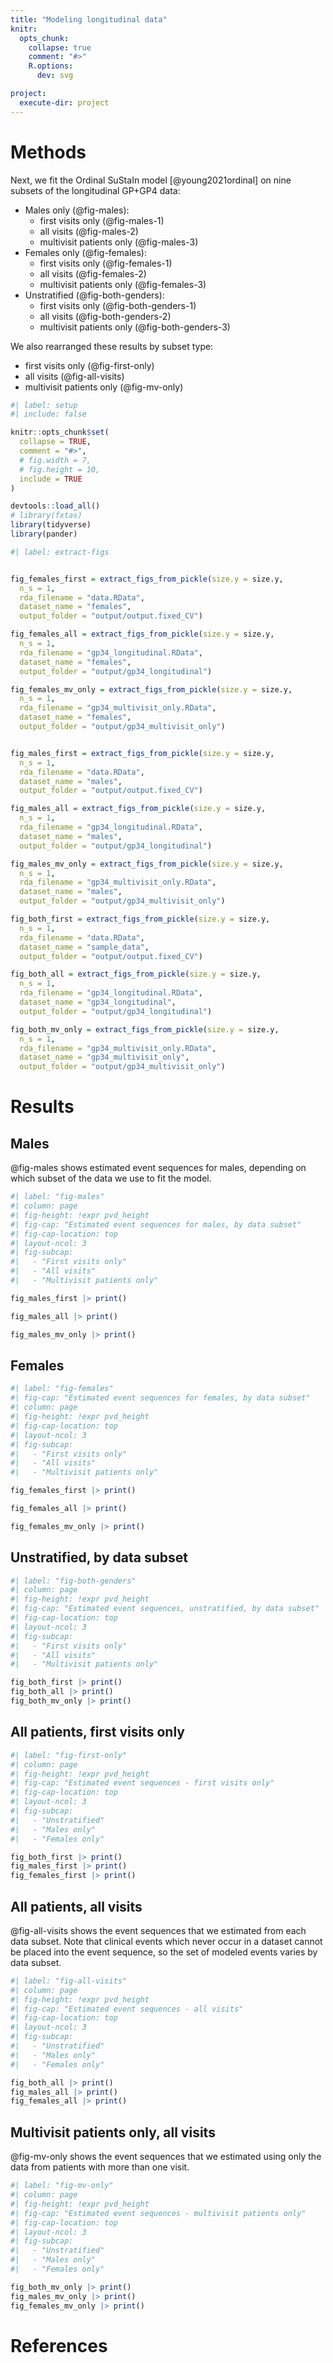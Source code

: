 ```yaml
---
title: "Modeling longitudinal data"
knitr:
  opts_chunk: 
    collapse: true
    comment: "#>" 
    R.options:  
      dev: svg

project:
  execute-dir: project
---
```


```{=html}
<style>
.quarto-figure-center > figure {
text-align: center;
}
</style>
```

# Methods

Next, we fit the Ordinal SuStaIn model [@young2021ordinal] on nine subsets of the longitudinal GP+GP4 data:

- Males only (@fig-males):
  * first visits only (@fig-males-1)
  * all visits (@fig-males-2)
  * multivisit patients only (@fig-males-3)

- Females only (@fig-females):
  * first visits only (@fig-females-1)
  * all visits (@fig-females-2)
  * multivisit patients only (@fig-females-3)
  
- Unstratified (@fig-both-genders):
  * first visits only (@fig-both-genders-1)
  * all visits (@fig-both-genders-2)
  * multivisit patients only (@fig-both-genders-3)
  
We also rearranged these results by subset type:

- first visits only (@fig-first-only)
- all visits (@fig-all-visits)
- multivisit patients only (@fig-mv-only)



```r
#| label: setup
#| include: false

knitr::opts_chunk$set(
  collapse = TRUE,
  comment = "#>",
  # fig.width = 7, 
  # fig.height = 10,
  include = TRUE
)

devtools::load_all()
# library(fxtas)
library(tidyverse)
library(pander)
```

```r
#| label: extract-figs


fig_females_first = extract_figs_from_pickle(size.y = size.y,
  n_s = 1,
  rda_filename = "data.RData",
  dataset_name = "females",
  output_folder = "output/output.fixed_CV")

fig_females_all = extract_figs_from_pickle(size.y = size.y,
  n_s = 1,
  rda_filename = "gp34_longitudinal.RData",
  dataset_name = "females",
  output_folder = "output/gp34_longitudinal")

fig_females_mv_only = extract_figs_from_pickle(size.y = size.y,
  n_s = 1,
  rda_filename = "gp34_multivisit_only.RData",
  dataset_name = "females",
  output_folder = "output/gp34_multivisit_only")


fig_males_first = extract_figs_from_pickle(size.y = size.y,
  n_s = 1,
  rda_filename = "data.RData",
  dataset_name = "males",
  output_folder = "output/output.fixed_CV")

fig_males_all = extract_figs_from_pickle(size.y = size.y,
  n_s = 1,
  rda_filename = "gp34_longitudinal.RData",
  dataset_name = "males",
  output_folder = "output/gp34_longitudinal")

fig_males_mv_only = extract_figs_from_pickle(size.y = size.y,
  n_s = 1,
  rda_filename = "gp34_multivisit_only.RData",
  dataset_name = "males",
  output_folder = "output/gp34_multivisit_only")

fig_both_first = extract_figs_from_pickle(size.y = size.y,
  n_s = 1,
  rda_filename = "data.RData",
  dataset_name = "sample_data",
  output_folder = "output/output.fixed_CV")

fig_both_all = extract_figs_from_pickle(size.y = size.y,
  n_s = 1,
  rda_filename = "gp34_longitudinal.RData",
  dataset_name = "gp34_longitudinal",
  output_folder = "output/gp34_longitudinal")

fig_both_mv_only = extract_figs_from_pickle(size.y = size.y,
  n_s = 1,
  rda_filename = "gp34_multivisit_only.RData",
  dataset_name = "gp34_multivisit_only",
  output_folder = "output/gp34_multivisit_only")

```


# Results

## Males

@fig-males shows estimated event sequences for males, depending on which subset of the data we use to fit the model.

```r
#| label: "fig-males"
#| column: page
#| fig-height: !expr pvd_height
#| fig-cap: "Estimated event sequences for males, by data subset"
#| fig-cap-location: top
#| layout-ncol: 3
#| fig-subcap:
#|   - "First visits only"
#|   - "All visits" 
#|   - "Multivisit patients only"

fig_males_first |> print()

fig_males_all |> print()

fig_males_mv_only |> print()

```

## Females

```r
#| label: "fig-females"
#| fig-cap: "Estimated event sequences for females, by data subset"
#| column: page
#| fig-height: !expr pvd_height
#| fig-cap-location: top
#| layout-ncol: 3
#| fig-subcap:
#|   - "First visits only"
#|   - "All visits" 
#|   - "Multivisit patients only"

fig_females_first |> print()

fig_females_all |> print()

fig_females_mv_only |> print()

```


## Unstratified, by data subset

```r
#| label: "fig-both-genders"
#| column: page
#| fig-height: !expr pvd_height
#| fig-cap: "Estimated event sequences, unstratified, by data subset"
#| fig-cap-location: top
#| layout-ncol: 3
#| fig-subcap:
#|   - "First visits only"
#|   - "All visits" 
#|   - "Multivisit patients only"

fig_both_first |> print()
fig_both_all |> print()
fig_both_mv_only |> print()

```

## All patients, first visits only

```r
#| label: "fig-first-only"
#| column: page
#| fig-height: !expr pvd_height
#| fig-cap: "Estimated event sequences - first visits only"
#| fig-cap-location: top
#| layout-ncol: 3
#| fig-subcap:
#|   - "Unstratified"
#|   - "Males only" 
#|   - "Females only"

fig_both_first |> print()
fig_males_first |> print()
fig_females_first |> print()


```

## All patients, all visits

@fig-all-visits shows the event sequences that we estimated from each data subset. Note that clinical events which never occur in a dataset cannot be placed into the event sequence, so the set of modeled events varies by data subset.

```r
#| label: "fig-all-visits"
#| column: page
#| fig-height: !expr pvd_height
#| fig-cap: "Estimated event sequences - all visits"
#| fig-cap-location: top
#| layout-ncol: 3
#| fig-subcap:
#|   - "Unstratified"
#|   - "Males only" 
#|   - "Females only"

fig_both_all |> print()
fig_males_all |> print()
fig_females_all |> print()

```

## Multivisit patients only, all visits

@fig-mv-only shows the event sequences that we estimated using only the data from patients with more than one visit.

```r
#| label: "fig-mv-only"
#| column: page
#| fig-height: !expr pvd_height
#| fig-cap: "Estimated event sequences - multivisit patients only"
#| fig-cap-location: top
#| layout-ncol: 3
#| fig-subcap:
#|   - "Unstratified"
#|   - "Males only" 
#|   - "Females only"

fig_both_mv_only |> print()
fig_males_mv_only |> print()
fig_females_mv_only |> print()

```

# References {.unnumbered}

::: {#refs}
:::
